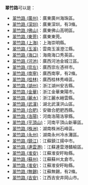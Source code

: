 '''翠竹路'''可以是：
*[[翠竹路_(廣州)|翠竹路 (廣州)]]：廣東廣州海珠區。
*[[翠竹路_(深圳)|翠竹路 (深圳)]]：廣東深圳，有3條。
*[[翠竹路_(佛山)|翠竹路 (佛山)]]：廣東佛山高明區。
*[[翠竹路_(東莞)|翠竹路 (東莞)]]：廣東東莞。
*[[翠竹路_(上海)|翠竹路 (上海)]]：上海崇明縣。
*[[翠竹路_(玉溪)|翠竹路 (玉溪)]]：雲南玉溪澄江縣。
*[[翠竹路_(海口)|翠竹路 (海口)]]：海南海口秀英區。
*[[翠竹路_(河池)|翠竹路 (河池)]]：廣西河池金城江區。
*[[翠竹路_(崇左)|翠竹路 (崇左)]]：廣西崇左憑祥市。
*[[翠竹路_(南寧)|翠竹路 (南寧)]]：廣西南寧，有2條。
*[[翠竹路_(桂林)|翠竹路 (桂林)]]：廣西桂林秀峰區。
*[[翠竹路_(湖州)|翠竹路 (湖州)]]：浙江湖州安吉縣。
*[[翠竹路_(金華)|翠竹路 (金華)]]：浙江金華東陽市。
*[[翠竹路_(麗水)|翠竹路 (麗水)]]：浙江麗水縉雲縣。
*[[翠竹路_(武漢)|翠竹路 (武漢)]]：湖北武漢洪山區。
*[[翠竹路_(合肥)|翠竹路 (合肥)]]：安徽合肥肥西縣。
*[[翠竹路_(洛陽)|翠竹路 (洛陽)]]：河南洛陽洛寧縣。
*[[翠竹路_(平頂山)|翠竹路 (平頂山)]]：河南平頂山新華區。
*[[翠竹路_(株洲)|翠竹路 (株洲)]]：湖南株洲石峰區。
*[[翠竹路_(永州)|翠竹路 (永州)]]：湖南永州冷水灘區。
*[[翠竹路_(鎮江)|翠竹路 (鎮江)]]：江蘇鎮江揚中市。
*[[翠竹路_(連雲港)|翠竹路 (連雲港)]]：江蘇連雲港贛榆區。
*[[翠竹路_(淮安)|翠竹路 (淮安)]]：江蘇淮安盱眙縣。
*[[翠竹路_(蘇州)|翠竹路 (蘇州)]]：江蘇蘇州太倉市。
*[[翠竹路_(淮安)|翠竹路 (淮安)]]：江蘇淮安盱眙縣。
*[[翠竹路_(無錫)|翠竹路 (無錫)]]：江蘇無錫，有2條。
*[[翠竹路_(吉安)|翠竹路 (吉安)]]：江西吉安井岡山市。
{{disambig}}